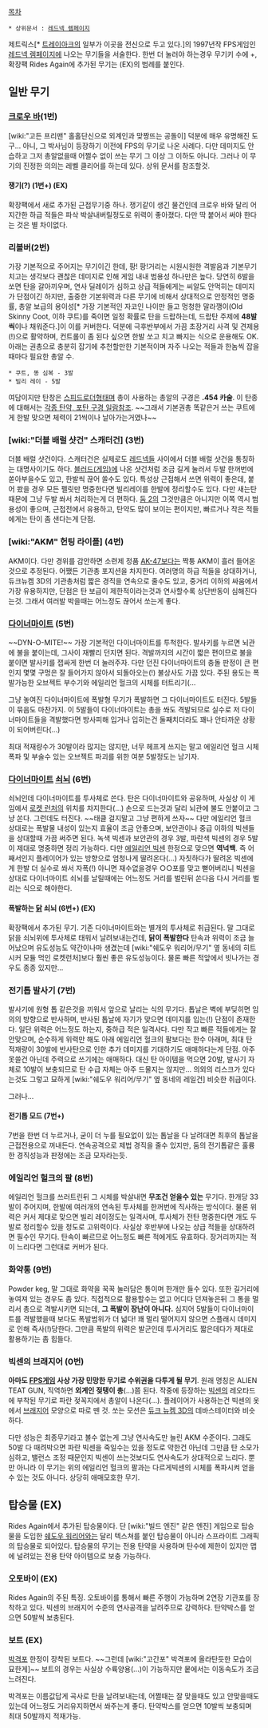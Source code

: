 [[목차]]

 * 상위문서 : [[레드넥 렘페이지]]

제트릭스[* [[트레이아크]]의 일부가 이곳을 전신으로 두고 있다.]의 1997년작 FPS게임인 [[레드넥 렘페이지]]에 나오는 무기들을 서술한다. 한번 더 눌러야 하는경우 무기키 수에 +, 확장팩 Rides Again에 추가된 무기는 (EX)의 범례를 붙인다. 

== 일반 무기 == 

=== [[크로우 바]](1번) ===

[wiki:"고든 프리맨" 홀홀단신으로 외계인과 맞짱뜨는 공돌이] 덕분에 매우 유명해진 도구... 아니, 그 박사님이 등장하기 이전에 FPS의 무기로 나온 사례다. 다만 데미지도 안습하고 그저 총알없을때 어쩔수 없이 쓰는 무기 그 이상 그 이하도 아니다. 
그러나 이 무기의 진정한 의의는 레벨 클리어를 하는데 있다. 상위 문서를 참조할것.
==== 쟁기(?) (1번+) (EX) ====

확장팩에서 새로 추가된 근접무기중 하나. 쟁기같이 생긴 물건인데 크로우 바와 달리 어지간한 하급 적들은 파삭 박살내버릴정도로 위력이 좋아졌다. 다만 딱 붙어서 써야 한다는 것은 별 차이없다.

=== 리볼버(2번) ===

가장 기본적으로 주어지는 무기이긴 한데, 팡! 팡!거리는 시원시원한 격발음과 기본무기 치고는 생각보다 괜찮은 데미지로 인해 게임 내내 범용성 하나만은 높다. 당연히 6발을 쏘면 탄을 갈아끼우며, 연사 딜레이가 심하고 상급 적들에게는 씨알도 안먹히는 데미지가 단점이긴 하지만, 출중한 기본위력과 다른 무기에 비해서 상대적으로 안정적인 명중률, 총알 보급의 용이성[* 가장 기본적인 자코인 나이만 들고 멍청한 말라깽이(Old Skinny Coot, 이하 쿠트)를 죽이면 일정 확률로 탄을 드랍하는데, 드랍탄 주제에 '''48발씩'''이나 채워준다.]이 이를 커버한다. 덕분에 극후반부에서 가끔 초장거리 사격 및 견제용(!)으로 활약하며, 컨트롤이 좀 된다 싶으면 한발 쏘고 치고 빠지는 식으로 운용해도 OK. 
아래는 권총으로 충분히 잡기에 추천할만한 기본적이며 자주 나오는 적들과 한놈씩 잡을때마다 필요한 총알 수.

 * 쿠트, 똥 심복 - 3발
 * 빌리 레이 - 5발

여담이지만 탄창은 [[스피드로더]]형태며 총이 사용하는 총알의 구경은 '''.454 카술'''. 이 탄종에 대해서는 [[각종 탄약, 포탄 구경 일람]]참조.
~~그래서 기본권총 똑같은거 쓰는 쿠트에게 한발 맞으면 체력이 21씩이나 날아가는거였나~~

=== [wiki:"더블 배럴 샷건" 스캐터건] (3번) ===

더블 배럴 샷건이다. 스캐터건은 실제로도 [[레드넥]]들 사이에서 더블 배럴 샷건을 통칭하는 대명사이기도 하다. 
[[블러드(게임)]]에 나온 샷건처럼 조금 길게 눌러서 두발 한꺼번에 쏟아부을수도 있고, 한발씩 끊어 쏠수도 있다. 특성상 근접해서 쓰면 위력이 좋은데, 붙어 쐈을 경우 모든 펠릿만 명중한다면 빌리레이를 한발에 정리할수도 있다. 다만 새는탄 때문에 그냥 두발 쏴서 처리하는게 더 편하다. [[둠 2]]의 그것만큼은 아니지만 이쪽 역시 범용성이 좋으며, 근접전에서 유용하고, 탄약도 많이 보이는 편이지만, 빠르거나 작은 적들에게는 탄이 좀 샌다는게 단점.

=== [wiki:"AKM" 헌팅 라이플] (4번) ===

AKM이다. 다만 경위를 감안하면 소련제 정품 [[AK-47]]보다는 짝퉁 AKM이 흘러 들어온것으로 추정된다.
어쨌든 기관총 포지션을 차지한다. 여러명의 하급 적들을 상대하거나, 듀크뉴켐 3D의 기관총처럼 짧은 경직을 연속으로 줄수도 있고, 중거리 이하의 싸움에서 가장 유용하지만, 단점은 탄 보급이 제한적이라는것과 연사할수록 상단반동이 심해진다는것. 그래서 여러발 박을때는 어느정도 끊어서 쏘는게 좋다.

=== [[다이너마이트]] (5번) ===

~~DYN-O-MITE!~~ 가장 기본적인 다이너마이트를 투척한다. 발사키를 누르면 뇌관에 불을 붙이는데, 그사이 재빨리 던지면 된다. 격발까지의 시간이 짧은 편이므로 불을 붙이면 발사키를 잽싸게 한번 더 눌러주자. 
다만 던진 다이너마이트의 충돌 판정이 큰 편인지 몇몇 구멍은 잘 들어가지 않아서 되돌아오는(!) 불상사도 가끔 있다. 
주된 용도는 폭발가능한 오브젝트 부수기와 에일리언 헐크의 시체를 터트리기(...

그냥 놓여진 다이너마이트에 폭발형 무기가 폭발하면 그 다이너마이트도 터진다. 5발들이 묶음도 마찬가지. 이 5발들이 다이너마이트는 총을 쏴도 격발되므로 실수로 저 다이너마이트들을 격발했다면 방사피해 입거나 입히는건 둘째치더라도 꽤나 안타까운 상황이 되어버린다(...)

최대 적재량수가 30발이라 많지는 않지만, 너무 헤프게 쓰지는 말고 에일리언 헐크 시체폭파 및 부술수 있는 오브젝트 파괴를 위한 여분 5발정도는 남기자. 

=== [[다이너마이트]] [[쇠뇌]] (6번) ===

쇠뇌인데 다이너마이트를 투사체로 쓴다. 탄은 다이너마이트와 공유하며, 사실상 이 게임에서 [[로켓 런처]]의 위치를 차지한다(...) 손으로 드는것과 달리 뇌관에 불도 안붙이고 그냥 쏜다. 그런데도 터진다. ~~태클 걸지말고 그냥 편하게 쓰자~~
다만 에일리언 헐크 상대로는 폭발물 내성이 있는지 효율이 조금 안좋으며, 보안관이나 중급 이하의 빅센들을 상대할때 가끔 써주면 된다. 녹색 빅센과 보안관의 경우 3발, 파란색 빅센의 경우 5발이 제대로 명중하면 정리 가능하다. 
다만 [[에일리언 빅센]] 한정으로 맞으면 '''역넉백'''. 즉 어째서인지 플레이어가 있는 방향으로 엄청나게 딸려온다(...) 자칫하다가 딸려온 빅센에게 한발 더 실수로 쏴서 자폭(!) 아니면 재수없을경우 ○○포를 맞고 뻗어버리니 빅센을 상대로 다이너마이트 쇠뇌를 날릴때에는 어느정도 거리를 벌린뒤 쏜다음 다시 거리를 벌리는 식으로 해야한다. 

==== '''폭발하는 [[닭]]''' 쇠뇌 (6번+) (EX) ====

확장팩에서 추가된 무기. 기존 다이너마이트와는 별개의 투사체로 취급된다. 말 그대로 닭을 쇠뇌위에 투사체로 태워서 날려보내는건데, '''닭이 폭발한다''' 탄속과 위력이 조금 늘어났으며 유도성능도 약간이나마 생겼는데 [wiki:"쉐도우 워리어/무기" 옆 동네의 히트시커 모듈 먹인 로켓런처]보다 훨씬 좋은 유도성능이다. 물론 빠른 적앞에서 빗나가는 경우도 종종 있지만... 
=== 전기톱 발사기 (7번) ===

발사기에 원형 톱 같은것을 끼워서 앞으로 날리는 식의 무기다. 톱날은 벽에 부딪히면 임의의 방향으로 반사하며, 반사된 톱날에 자기가 맞으면 데미지를 입는(!) 단점이 존재한다. 일단 위력은 어느정도 하는지, 중하급 적은 일격사다. 다만 작고 빠른 적들에게는 잘 안맞으며, 순수하게 위력만 해도 아래 에일리언 헐크의 팔보다는 한수 아래며, 최대 탄 적재량이 30발에 반사탄으로 인한 추가 데미지를 기대하기도 애매하다는게 단점. 아주 못쓸건 아닌데 주력으로 쓰기에는 애매하다. 대신 탄 아이템을 먹으면 20발, 발사기 자체로 10발이 보충되므로 탄 수급 자체는 아주 드물지는 않지만... 의외의 리스크가 있다는것도 그렇고 묘하게 [wiki:"쉐도우 워리어/무기" 옆 동네의 레일건] 비슷한 취급이다.

그러나...

==== 전기톱 모드 (7번+) ====

7번을 한번 더 누르거나, 굳이 더 누를 필요없이 있는 톱날을 다 날려대면 최후의 톱날을 근접전용으로 꺼내든다. 연속공격으로 제법 경직을 줄수 있지만, 둠의 전기톱같은 훌륭한 경직성능과 판정에는 조금 모자라는듯. 

=== 에일리언 헐크의 팔 (8번) ===
 
에일리언 헐크를 쓰러트린뒤 그 시체를 박살내면 '''무조건 얻을수 있는''' 무기다. 한개당 33발이 주어지며, 한발에 여러개의 연속된 투사체를 한꺼번에 직사하는 방식이다. 물론 위력은 커서 제대로 맞으면 빌리 레이정도는 일격사며, 투사체가 전탄 명중한다면 개도 두발로 정리할수 있을 정도로 고위력이다. 사실상 후반부에 나오는 상급 적들을 상대하려면 필수인 무기다. 탄속이 빠르므로 어느정도 빠른 적에게도 유효하다. 장거리까지는 적이 느리다면 그런대로 커버가 된다.

=== 화약통 (9번) === 

Powder keg, 말 그대로 화약을 꾹꾹 눌러담은 통이며 한개만 들수 있다. 또한 길거리에 놓여져 있는 경우도 좀 있다.
직접적으로 활용할수는 없고 어디다 던져놓은뒤 그 통을 멀리서 총으로 격발시키면 되는데, '''그 폭발이 장난이 아니다.'''  심지어 5발들이 다이너마이트를 격발했을때 보다도 폭발범위가 더 넓다! 꽤 멀리 떨어지지 않으면 스플래시 데미지로 인해 즉사(!)당한다. 그만큼 폭발의 위력은 발군인데 투사거리도 짧은데다가 제대로 활용하기는 좀 힘들다. 

=== 빅센의 브래지어 (0번) ===

'''아마도 [[FPS]]게임 사상 가장 민망한 무기로 수위권을 다투게 될 무기'''. 원래 명칭은 ALIEN TEAT GUN, 직역하면 '''외계인 젖탱이 총'''(...)쯤 된다. 작중에 등장하는 [[빅센]]의 레오타드에 부착된 무기로 파란 젖꼭지에서 총알이 나온다(...). 플레이어가 사용하는건 빅센의 옷에서 [[브래지어]] 모양으로 따로 뗀 것. 쏘는 모션은 [[듀크 뉴켐 3D]]의 데바스테이터와 비슷하다.

다만 성능은 최종무기라고 볼수 없는게 그냥 연사속도만 늘린 AKM 수준이다. 그래도 50발 다 때려박으면 파란 빅센을 죽일수는 있을 정도로 약한건 아닌데 그만큼 탄 소모가 심하고, 밸런스 조정 때문인지 빅센이 쓰는것보다도 연사속도가 상대적으로 느리다. 뿐만 아니라 이 무기는 위의 에일리언 헐크의 팔과는 다르게빅센의 시체를 폭파시켜  얻을수 있는 것도 아니다. 상당히 애매모호한 무기.
== 탑승물 (EX) ==

Rides Again에서 추가된 탑승물이다. 단 [wiki:"빌드 엔진" 같은 엔진] 게임으로 탑승물을 도입한 [[쉐도우 워리어]]와는 달리 텍스쳐를 붙인 탑승물이 아니라 스프라이트 그래픽의 탑승물로 되어있다. 탑승물의 무기는 전용 탄약을 사용하며 탄수에 제한이 있지만 맵에 널려있는 전용 탄약 아이템으로 보충 가능하다.

=== 오토바이 (EX) ===

Rides Again의 주된 특징. 오토바이를 통해서 빠른 주행이 가능하며 2연장 기관포를 장착하고 있다. 빅센의 브래지어 수준의 연사공격을 날려주므로 강력하다. 탄약박스를 얻으면 50발씩 보충된다.

=== 보트 (EX) === 

[[박격포]] 한정이 장착된 보트다. ~~그런데 [wiki:"고간포" 박격포에 올라탄듯한 모습이 묘한게]~~ 
보트의 경우는 사실상 수륙양용(...)이 가능하지만 뭍에서는 이동속도가 조금 느려진다. 

박격포는 이름값답게 곡사로 탄을 날려보내는데, 어쩔때는 잘 맞을때도 있고 안맞을때도 있는데 어느정도 거리유지하면서 쏴주는게 좋다. 탄약박스를 얻으면 10발씩 보충되며 최대 50발까지 적재가능. 


